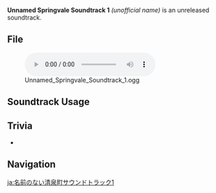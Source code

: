 {{Soundtrack Infobox
|type       = Unreleased Soundtracks
|audio      = Unnamed Springvale Soundtrack 1.ogg
}}
'''Unnamed Springvale Soundtrack 1''' ''(unofficial name)'' is an unreleased soundtrack.

==File==
[[File:Unnamed Springvale Soundtrack 1.ogg|600px]]

==Soundtrack Usage==
{{Soundtrack Usage
|location = Springvale//night, clear sky
}}

==Trivia==
* {{Transclude|Whence the Flow Cometh|SpringvaleTheme|section=1}}

==Navigation==
{{Soundtrack Navbox|Unreleased}}

[[ja:名前のない清泉町サウンドトラック1]]
